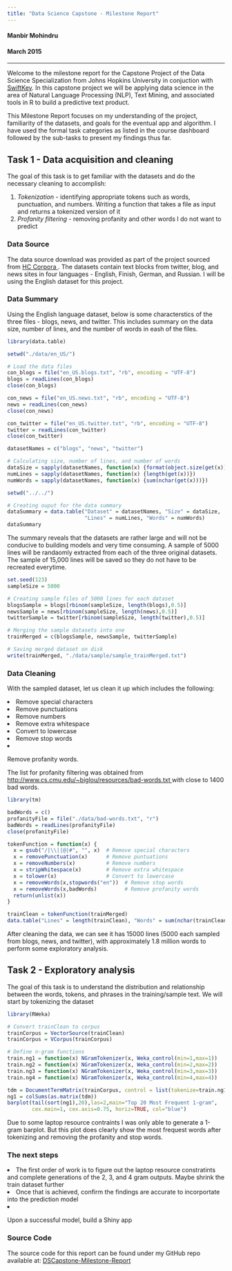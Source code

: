 ```yaml
---
title: "Data Science Capstone - Milestone Report"
---
```

<h4> Manbir Mohindru </h4>
<h4> March 2015 </h4>
<hr>

Welcome to the milestone report for the Capstone Project of the Data Science Specialization from Johns Hopkins University in conjuction with <a href= "http://swiftkey.com/en/"> SwiftKey</a>. In this capstone project we will be applying data science in the area of Natural Language Processing (NLP), Text Mining, and associated tools in R to build a predictive text product. 

This Milestone Report focuses on my understanding of the project, familiarity of the datasets, and goals for the eventual app and algorithm. I have used the formal task categories as listed in the course dashboard followed by the sub-tasks to present my findings thus far. 


<h2> Task 1 - Data acquisition and cleaning </h2>
The goal of this task is to get familiar with the datasets and do the necessary cleaning to accomplish:

1. <i> Tokenization </i> - identifying appropriate tokens such as words, punctuation, and numbers. Writing a function that takes a file as input and returns a tokenized version of it
2. <i> Profanity filtering </i> - removing profanity and other words I do not want to predict

<h3> Data Source </h3>
The data source download was provided as part of the project sourced from <a href = "http://www.corpora.heliohost.org/"> HC Corpora </a>. The datasets contain text blocks from twitter, blog, and news sites in four languages - English, Finish, German, and Russian. I will be using the English dataset for this project.

<h3> Data Summary </h3>
Using the English language dataset, below is some characterstics of the three files - blogs, news, and twitter. This includes summary on the data size, number of lines, and the number of words in eash of the files.

```r
library(data.table)

setwd("./data/en_US/")

# Load the data files
con_blogs = file("en_US.blogs.txt", "rb", encoding = "UTF-8")
blogs = readLines(con_blogs)
close(con_blogs)

con_news = file("en_US.news.txt", "rb", encoding = "UTF-8")
news = readLines(con_news)
close(con_news)

con_twitter = file("en_US.twitter.txt", "rb", encoding = "UTF-8")
twitter = readLines(con_twitter)
close(con_twitter)

datasetNames = c("blogs", "news", "twitter")

# Calculating size, number of lines, and number of words
dataSize = sapply(datasetNames, function(x) {format(object.size(get(x)), units = "Mb")})
numLines = sapply(datasetNames, function(x) {length(get(x))})
numWords = sapply(datasetNames, function(x) {sum(nchar(get(x)))})

setwd("../../")

# Creating ouput for the data summary 
dataSummary = data.table("Dataset" = datasetNames, "Size" = dataSize,
                         "Lines" = numLines, "Words" = numWords)
dataSummary
```

The summary reveals that the datasets are rather large and will not be conducive to building models and very time consuming. A sample of 5000 lines will be randaomly extracted from each of the three original datasets. The sample of 15,000 lines will be saved so they do not have to be recreated everytime. 

```r
set.seed(123)
sampleSize = 5000

# Creating sample files of 5000 lines for each dataset
blogsSample = blogs[rbinom(sampleSize, length(blogs),0.5)]
newsSample = news[rbinom(sampleSize, length(news),0.5)]
twitterSample = twitter[rbinom(sampleSize, length(twitter),0.5)]

# Merging the sample datasets into one
trainMerged = c(blogsSample, newsSample, twitterSample)

# Saving merged dataset on disk
write(trainMerged, "./data/sample/sample_trainMerged.txt")
```


<h3> Data Cleaning </h3>
With the sampled dataset, let us clean it up which includes the following:

<li> Remove special characters
<li> Remove punctuations
<li> Remove numbers
<li> Remove extra whitespace
<li> Convert to lowercase
<li> Remove stop words
<li> Remove profanity words. 

The list for profanity filtering was obtained from <a href ="http://www.cs.cmu.edu/~biglou/resources/bad-words.txt"> http://www.cs.cmu.edu/~biglou/resources/bad-words.txt </a> with close to 1400 bad words.

```r
library(tm)

badWords = c()
profanityFile = file("./data/bad-words.txt", "r")
badWords = readLines(profanityFile)
close(profanityFile)

tokenFunction = function(x) {
  x = gsub("/|\\||@|#", "", x)  # Remove special characters
  x = removePunctuation(x)      # Remove puntuations
  x = removeNumbers(x)          # Remove numbers
  x = stripWhitespace(x)        # Remove extra whitespace
  x = tolower(x)                # Convert to lowercase
  x = removeWords(x,stopwords("en"))  # Remove stop words
  x = removeWords(x,badWords)         # Remove profanity words
  return(unlist(x))
}

trainClean = tokenFunction(trainMerged)
data.table("Lines" = length(trainClean), "Words" = sum(nchar(trainClean)))
```

After cleaning the data, we can see it has 15000 lines (5000 each sampled from blogs, news, and twitter), with approximately 1.8 million words to perform some exploratory analysis.

<h2> Task 2 - Exploratory analysis </h2>
The goal of this task is to understand the distribution and relationship between the words, tokens, and phrases in the training/sample text. We will start by tokenizing the dataset 

```r
library(RWeka)

# Convert trainClean to corpus
trainCorpus = VectorSource(trainClean)
trainCorpus = VCorpus(trainCorpus)

# Define n-gram functions
train.ng1 = function(x) NGramTokenizer(x, Weka_control(min=1,max=1))
train.ng2 = function(x) NGramTokenizer(x, Weka_control(min=2,max=2))
train.ng3 = function(x) NGramTokenizer(x, Weka_control(min=3,max=3))
train.ng4 = function(x) NGramTokenizer(x, Weka_control(min=4,max=4))
```


```r
tdm = DocumentTermMatrix(trainCorpus, control = list(tokenize=train.ng1))
ng1 = colSums(as.matrix(tdm))
barplot(tail(sort(ng1),20),las=2,main="Top 20 Most Frequent 1-gram", 
        cex.main=1, cex.axis=0.75, horiz=TRUE, col="blue")
```

Due to some laptop resource contraints I was only able to generate a 1-gram barplot. But this plot does clearly show the most frequest words after tokenizing and removing the profanity and stop words.

<h3> The next steps </h3>

<li> The first order of work is to figure out the laptop resource constratints and complete generations of the 2, 3, and 4 gram outputs. Maybe shrink the train dataset further
<li> Once that is achieved, confirm the findings are accurate to incorportate into the prediction model
<li> Upon a successful model, build a Shiny app

<h3> Source Code </h3>
The source code for this report can be found under my GitHub repo available at: <a href="http://github.com/Mohindru/DSCapstone-Milestone-Report"> DSCapstone-Milestone-Report </a>

<br>
<br>
